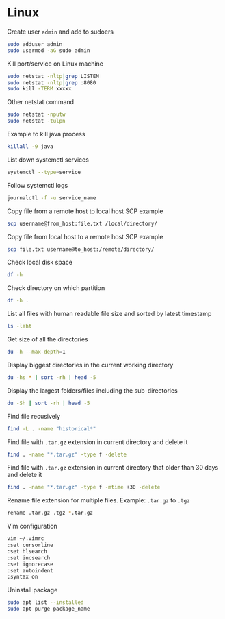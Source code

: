# Linux

Create user `admin` and add to sudoers

```bash
sudo adduser admin
sudo usermod -aG sudo admin
```

Kill port/service on Linux machine

```bash
sudo netstat -nltp|grep LISTEN
sudo netstat -nltp|grep :8080
sudo kill -TERM xxxxx
```

Other netstat command

```bash
sudo netstat -nputw
sudo netstat -tulpn
```

Example to kill java process

```bash
killall -9 java
```

List down systemctl services

```bash
systemctl --type=service
```

Follow systemctl logs

```bash
journalctl -f -u service_name
```

Copy file from a remote host to local host SCP example

```bash
scp username@from_host:file.txt /local/directory/
```

Copy file from local host to a remote host SCP example

```bash
scp file.txt username@to_host:/remote/directory/
```

Check local disk space

```bash
df -h
```

Check directory on which partition

```bash
df -h .
```

List all files with human readable file size and sorted by latest timestamp

```bash
ls -laht
```

Get size of all the directories

```bash
du -h --max-depth=1
```

Display biggest directories in the current working directory

```bash
du -hs * | sort -rh | head -5
```

Display the largest folders/files including the sub-directories

```bash
du -Sh | sort -rh | head -5
```

Find file recusively

```bash
find -L . -name "historical*"
```

Find file with `.tar.gz` extension in current directory and delete it

```bash
find . -name "*.tar.gz" -type f -delete
```

Find file with `.tar.gz` extension in current directory that older than 30 days and delete it

```bash
find . -name "*.tar.gz" -type f -mtime +30 -delete
```

Rename file extension for multiple files. Example: `.tar.gz` to `.tgz`

```bash
rename .tar.gz .tgz *.tar.gz
```

Vim configuration

```bash
vim ~/.vimrc
:set cursorline
:set hlsearch
:set incsearch
:set ignorecase
:set autoindent
:syntax on
```

Uninstall package

```bash
sudo apt list --installed
sudo apt purge package_name
```